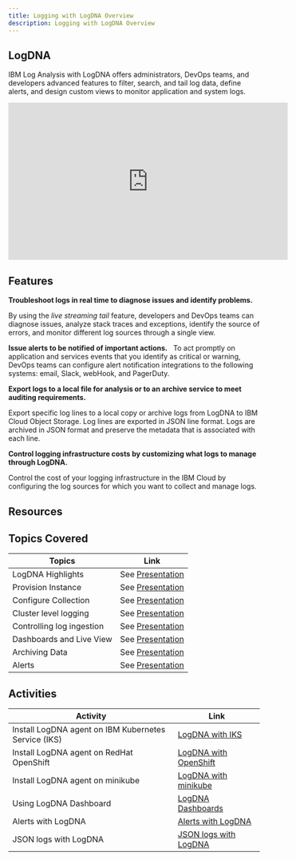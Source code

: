 ```yaml
---
title: Logging with LogDNA Overview
description: Logging with LogDNA Overview
---
```



## LogDNA
IBM Log Analysis with LogDNA offers administrators, DevOps teams, and developers advanced features to filter, search, and tail log data, define alerts, and design custom views to monitor application and system logs.
<iframe width="560" height="315" src="https://www.youtube.com/embed/Npj1qqngX9E" frameborder="0" allow="accelerometer; autoplay; encrypted-media; gyroscope; picture-in-picture" allowfullscreen></iframe>

## Features

**Troubleshoot logs in real time to diagnose issues and identify problems.**

By using the *live streaming tail* feature, developers and DevOps teams can diagnose issues, analyze stack traces and exceptions, identify the source of errors, and monitor different log sources through a single view. 

**Issue alerts to be notified of important actions.**
 
To act promptly on application and services events that you identify as critical or warning, DevOps teams can configure alert notification integrations to the following systems: email, Slack, webHook, and PagerDuty.

**Export logs to a local file for analysis or to an archive service to meet auditing requirements.**

Export specific log lines to a local copy or archive logs from LogDNA to IBM Cloud Object Storage.
Log lines are exported in JSON line format. Logs are archived in JSON format and preserve the metadata that is associated with each line. 

**Control logging infrastructure costs by customizing what logs to manage through LogDNA.**

Control the cost of your logging infrastructure in the IBM Cloud by configuring the log sources for which you want to collect and manage logs. 
## Resources

<CardGroup>
<MiniCard title="IBM Cloud Logging with Sysdig PDF" href="/slides/09-IBM-Cloud-Logging-with-LogDNA.pdf">
</MiniCard>
<MiniCard title="IBM Cloud Logging with Sysdig" href="https://www.ibm.com/cloud/log-analysis">
</MiniCard>
<MiniCard title="Observability in IBM Cloud" href="https://cloud.ibm.com/observe">
</MiniCard>
<MiniCard title="IBM Cloud Logging with LogDNA" href="https://cloud.ibm.com/docs/Log-Analysis-with-LogDNA">
</MiniCard>
</CardGroup>

## Topics Covered

| Topics                          | Link        |
| --------------------------------|----------- |
| LogDNA Highlights | See [Presentation](/slides/09-IBM-Cloud-Logging-with-LogDNA.pdf) |
| Provision Instance |  See [Presentation](/slides/09-IBM-Cloud-Logging-with-LogDNA.pdf) |
| Configure Collection |  See [Presentation](/slides/09-IBM-Cloud-Logging-with-LogDNA.pdf) |
| Cluster level logging | See [Presentation](/slides/09-IBM-Cloud-Logging-with-LogDNA.pdf) |
| Controlling log ingestion | See [Presentation](/slides/09-IBM-Cloud-Logging-with-LogDNA.pdf) |
| Dashboards and Live View | See [Presentation](/slides/09-IBM-Cloud-Logging-with-LogDNA.pdf) |
| Archiving Data | See [Presentation](/slides/09-IBM-Cloud-Logging-with-LogDNA.pdf) |
| Alerts | See [Presentation](/slides/09-IBM-Cloud-Logging-with-LogDNA.pdf) |


## Activities

| Activity                        | Link       |
| --------------------------------|----------- |
| Install LogDNA agent on IBM Kubernetes Service (IKS)|  [LogDNA with IKS](../logdna/activities/iks/) |
| Install LogDNA agent on RedHat OpenShift|  [LogDNA with OpenShift](https://cloud.ibm.com/docs/Log-Analysis-with-LogDNA?topic=Log-Analysis-with-LogDNA-config_agent_os_cluster) |
| Install LogDNA agent on minikube |  [LogDNA with minikube](../logdna/activities/minikube/) |
| Using LogDNA Dashboard |  [LogDNA Dashboards](../logdna/activities/dashboards/) |
| Alerts with LogDNA |  [Alerts with LogDNA](../logdna/activities/alerts/) |
| JSON logs with LogDNA |  [JSON logs with LogDNA ](../logdna/activities/logger/nodejs) |





